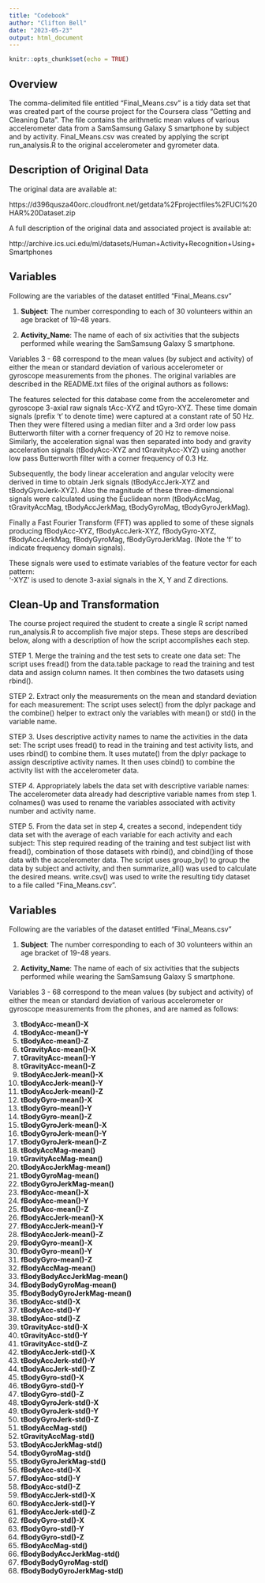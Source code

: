 ---
title: "Codebook"
author: "Clifton Bell"
date: "2023-05-23"
output: html_document
---

```{r setup, include=FALSE}
knitr::opts_chunk$set(echo = TRUE)
```

## Overview

The comma-delimited file entitled "Final_Means.csv" is a tidy data set that was created part of the course project for the Coursera class "Getting and Cleaning Data". The file contains the arithmetic mean values of various accelerometer data from a SamSamsung Galaxy S smartphone by subject and by activity. Final_Means.csv was created by applying the script run_analysis.R to the original accelerometer and gyrometer data.

##  Description of Original Data

The original data are available at:

https://d396qusza40orc.cloudfront.net/getdata%2Fprojectfiles%2FUCI%20HAR%20Dataset.zip

A full description of the original data and associated project is available at:

http://archive.ics.uci.edu/ml/datasets/Human+Activity+Recognition+Using+Smartphones



## Variables

Following are the variables of the dataset entitled "Final_Means.csv"

1. **Subject**: The number corresponding to each of 30 volunteers within an age bracket of 19-48 years. 

2. **Activity_Name**: The name of each of six activities that the subjects performed while 
    wearing the SamSamsung Galaxy S smartphone.

Variables 3 - 68 correspond to the mean values (by subject and activity) of either the mean or standard deviation of various accelerometer or gyroscope measurements from the phones. The original variables are described in the README.txt files of the original authors as follows:

The features selected for this database come from the accelerometer and gyroscope 3-axial raw signals tAcc-XYZ and tGyro-XYZ. These time domain signals (prefix 't' to denote time) were captured at a constant rate of 50 Hz. Then they were filtered using a median filter and a 3rd order low pass Butterworth filter with a corner frequency of 20 Hz to remove noise. Similarly, the acceleration signal was then separated into body and gravity acceleration signals (tBodyAcc-XYZ and tGravityAcc-XYZ) using another low pass Butterworth filter with a corner frequency of 0.3 Hz. 

Subsequently, the body linear acceleration and angular velocity were derived in time to obtain Jerk signals (tBodyAccJerk-XYZ and tBodyGyroJerk-XYZ). Also the magnitude of these three-dimensional signals were calculated using the Euclidean norm (tBodyAccMag, tGravityAccMag, tBodyAccJerkMag, tBodyGyroMag, tBodyGyroJerkMag). 

Finally a Fast Fourier Transform (FFT) was applied to some of these signals producing fBodyAcc-XYZ, fBodyAccJerk-XYZ, fBodyGyro-XYZ, fBodyAccJerkMag, fBodyGyroMag, fBodyGyroJerkMag. (Note the 'f' to indicate frequency domain signals). 

These signals were used to estimate variables of the feature vector for each pattern:  
'-XYZ' is used to denote 3-axial signals in the X, Y and Z directions. 

## Clean-Up and Transformation

The course project required the student to create a single R script named run_analysis.R to accomplish five major steps. These steps are described below, along with a description of how the script accomplishes each step. 

STEP 1. Merge the training and the test sets to create one data set: The script uses fread() from the data.table package to read the training and test data and assign column names. It then combines the two datasets using rbind().  

STEP 2. Extract only the measurements on the mean and standard deviation for each measurement: The script uses select() from the dplyr package and the combine() helper to extract only the variables with mean() or std() in the variable name.

STEP 3. Uses descriptive activity names to name the activities in the data set: The script uses fread() to read in the training and test activity lists, and uses rbind() to combine them. It uses mutate() from the dplyr package to assign descriptive activity names. It then uses cbind() to combine the activity list with the accelerometer data.  

STEP 4. Appropriately labels the data set with descriptive variable names: The accelerometer data already had descriptive variable names from step 1. colnames() was used to rename the variables associated with activity number and activity name.

STEP 5. From the data set in step 4, creates a second, independent tidy data set with the average of each variable for each activity and each subject: This step required reading of the training and test subject list with fread(), combination of those datasets with rbind(), and cbind()ing of those data with the accelerometer data. The script uses group_by() to group the data by subject and activity, and then summarize_all() was used to calculate the desired means. write.csv() was used to write the resulting tidy dataset to a file called "Fina_Means.csv".

## Variables

Following are the variables of the dataset entitled "Final_Means.csv"

1. **Subject**: The number corresponding to each of 30 volunteers within an age bracket of 19-48 years. 

2. **Activity_Name**: The name of each of six activities that the subjects performed while 
    wearing the SamSamsung Galaxy S smartphone.

Variables 3 - 68 correspond to the mean values (by subject and activity) of either the mean or standard deviation of various accelerometer or gyroscope measurements from the phones, and are named as follows:

3. **tBodyAcc-mean()-X**
4. **tBodyAcc-mean()-Y**
5. **tBodyAcc-mean()-Z**          
6. **tGravityAcc-mean()-X**
7. **tGravityAcc-mean()-Y**
8. **tGravityAcc-mean()-Z**
9. **tBodyAccJerk-mean()-X**
10. **tBodyAccJerk-mean()-Y**
11. **tBodyAccJerk-mean()-Z**
12. **tBodyGyro-mean()-X**
13. **tBodyGyro-mean()-Y**
14. **tBodyGyro-mean()-Z**
15. **tBodyGyroJerk-mean()-X**  
16. **tBodyGyroJerk-mean()-Y**
17. **tBodyGyroJerk-mean()-Z**
18. **tBodyAccMag-mean()**
19. **tGravityAccMag-mean()**
20. **tBodyAccJerkMag-mean()**
21. **tBodyGyroMag-mean()**
22. **tBodyGyroJerkMag-mean()**
23. **fBodyAcc-mean()-X**
24. **fBodyAcc-mean()-Y**
25. **fBodyAcc-mean()-Z**          
26. **fBodyAccJerk-mean()-X**
27. **fBodyAccJerk-mean()-Y**
28. **fBodyAccJerk-mean()-Z**
29. **fBodyGyro-mean()-X**
30. **fBodyGyro-mean()-Y**   
31. **fBodyGyro-mean()-Z**
32. **fBodyAccMag-mean()**
33. **fBodyBodyAccJerkMag-mean()**
34. **fBodyBodyGyroMag-mean()**
35. **fBodyBodyGyroJerkMag-mean()**
36. **tBodyAcc-std()-X**
37. **tBodyAcc-std()-Y**
38. **tBodyAcc-std()-Z**
39. **tGravityAcc-std()-X**
40. **tGravityAcc-std()-Y**       
41. **tGravityAcc-std()-Z**
42. **tBodyAccJerk-std()-X**
43. **tBodyAccJerk-std()-Y**
44. **tBodyAccJerk-std()-Z**
45. **tBodyGyro-std()-X**        
46. **tBodyGyro-std()-Y**
47. **tBodyGyro-std()-Z**
48. **tBodyGyroJerk-std()-X**
49. **tBodyGyroJerk-std()-Y**
50. **tBodyGyroJerk-std()-Z**
51. **tBodyAccMag-std()**
52. **tGravityAccMag-std()**
53. **tBodyAccJerkMag-std()**
54. **tBodyGyroMag-std()**
55. **tBodyGyroJerkMag-std()**
56. **fBodyAcc-std()-X**
57. **fBodyAcc-std()-Y**
58. **fBodyAcc-std()-Z**
59. **fBodyAccJerk-std()-X**
60. **fBodyAccJerk-std()-Y**
61. **fBodyAccJerk-std()-Z**
62. **fBodyGyro-std()-X**
63. **fBodyGyro-std()-Y**
64. **fBodyGyro-std()-Z**
65. **fBodyAccMag-std()**
66. **fBodyBodyAccJerkMag-std()**
67. **fBodyBodyGyroMag-std()**
68. **fBodyBodyGyroJerkMag-std()** 